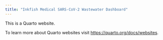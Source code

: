```yaml
---
title: "Inkfish Medical SARS-CoV-2 Wastewater Dashboard"
---
```


This is a Quarto website.

To learn more about Quarto websites visit <https://quarto.org/docs/websites>.
